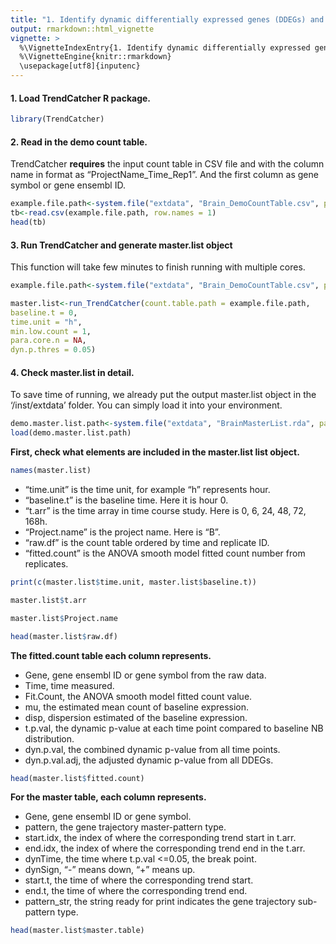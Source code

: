 ```yaml
---
title: "1. Identify dynamic differentially expressed genes (DDEGs) and generate master.list object"
output: rmarkdown::html_vignette
vignette: >
  %\VignetteIndexEntry{1. Identify dynamic differentially expressed genes (DDEGs) and generate master.list object}
  %\VignetteEngine{knitr::rmarkdown}
  \usepackage[utf8]{inputenc}
---
```


#### 1. Load TrendCatcher R package.

```r
library(TrendCatcher)
```

#### 2. Read in the demo count table.

TrendCatcher **requires** the input count table in CSV file and with the column name in format as "ProjectName_Time_Rep1". 
And the first column as gene symbol or gene ensembl ID. 

```r
example.file.path<-system.file("extdata", "Brain_DemoCountTable.csv", package = "TrendCatcher")
tb<-read.csv(example.file.path, row.names = 1)
head(tb)
```


#### 3. Run TrendCatcher and generate master.list object

This function will take few minutes to finish running with multiple cores. 

```r
example.file.path<-system.file("extdata", "Brain_DemoCountTable.csv", package = "TrendCatcher")

master.list<-run_TrendCatcher(count.table.path = example.file.path,
baseline.t = 0,
time.unit = "h",
min.low.count = 1,
para.core.n = NA,
dyn.p.thres = 0.05)
```


#### 4. Check master.list in detail.

To save time of running, we already put the output master.list object in the '/inst/extdata' folder. You can simply load it into your environment.

```r
demo.master.list.path<-system.file("extdata", "BrainMasterList.rda", package = "TrendCatcher")
load(demo.master.list.path)
```

**First, check what elements are included in the master.list list object. **
```r
names(master.list)
```

- "time.unit" is the time unit, for example "h" represents hour. 
- "baseline.t" is the baseline time. Here it is hour 0.
- "t.arr" is the time array in time course study. Here is 0, 6, 24, 48, 72, 168h.
- "Project.name" is the project name. Here is "B".
- "raw.df" is the count table ordered by time and replicate ID. 
- "fitted.count" is the ANOVA smooth model fitted count number from replicates.



```r
print(c(master.list$time.unit, master.list$baseline.t))
```

```r
master.list$t.arr
```
```r
master.list$Project.name
```

```r
head(master.list$raw.df)
```

**The fitted.count table each column represents.**

- Gene, gene ensembl ID or gene symbol from the raw data.
- Time, time measured.
- Fit.Count, the ANOVA smooth model fitted count value.
- mu, the estimated mean count of baseline expression.
- disp, dispersion estimated of the baseline expression.
- t.p.val, the dynamic p-value at each time point compared to baseline NB distribution.
- dyn.p.val, the combined dynamic p-value from all time points.
- dyn.p.val.adj, the adjusted dynamic p-value from all DDEGs. 

```r
head(master.list$fitted.count)
```
**For the master table, each column represents.**

- Gene, gene ensembl ID or gene symbol.
- pattern, the gene trajectory master-pattern type.
- start.idx, the index of where the corresponding trend start in t.arr.
- end.idx, the index of where the corresponding trend end in the t.arr.
- dynTime, the time where t.p.val <=0.05, the break point.
- dynSign, "-" means down, "+" means up.
- start.t, the time of where the corresponding trend start.
- end.t, the time of where the corresponding trend end.
- pattern_str, the string ready for print indicates the gene trajectory sub-pattern type.


```r
head(master.list$master.table)
```



















